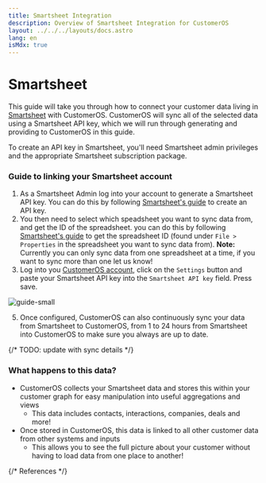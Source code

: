 ```yaml
---
title: Smartsheet Integration
description: Overview of Smartsheet Integration for CustomerOS
layout: ../../../layouts/docs.astro
lang: en
isMdx: true
---
```



# Smartsheet

This guide will take you through how to connect your customer data living in [Smartsheet][smartsheet] with CustomerOS. CustomerOS will sync all of the selected data using a Smartsheet API key, which we will run through generating and providing to CustomerOS in this guide.
 
<Callout type="info">
To create an API key in Smartsheet, you'll need Smartsheet admin privileges and the appropriate Smartsheet subscription package. 
</Callout>

### Guide to linking your Smartsheet account

1. As a Smartsheet Admin log into your account to generate a Smartsheet API key. You can do this by following [Smartsheet's guide][smartsheet-api-guide] to create an API key.
3. You then need to select which speadsheet you want to sync data from, and get the ID of the spreadsheet. you can do this by following [Smartsheet's guide][smartsheet-id-guide] to get the spreadsheet ID (found under `File > Properties` in the spreadsheet you want to sync data from).
**Note:** Currently you can only sync data from one spreadsheet at a time, if you want to sync more than one let us know!
4. Log into you [CustomerOS account][customeros], click on the `Settings` button and paste your Smartsheet API key into the `Smartsheet API key` field.  Press save.

![guide-small](/images/integrations/smartsheet/smartsheet-settings.png)

5. Once configured, CustomerOS can also continuously sync your data from Smartsheet to CustomerOS, from 1 to 24 hours from Smartsheet into CustomerOS to make sure you always are up to date.

{/* TODO: update with sync details */}

### What happens to this data?

- CustomerOS collects your Smartsheet data and stores this within your customer graph for easy manipulation into useful aggregations and views
  - This data includes contacts, interactions, companies, deals and more!
- Once stored in CustomerOS, this data is linked to all other customer data from other systems and inputs
  - This allows you to see the full picture about your customer without having to load data from one place to another!

{/* References */}

[smartsheet]: https://www.smartsheet.com/
[smartsheet-api-guide]: https://help.smartsheet.com/articles/2482389-generate-API-key
[smartsheet-id-guide]: https://help.smartsheet.com/articles/2482711-get-smartsheet-ids
[customeros]: https://app.customeros.ai/
